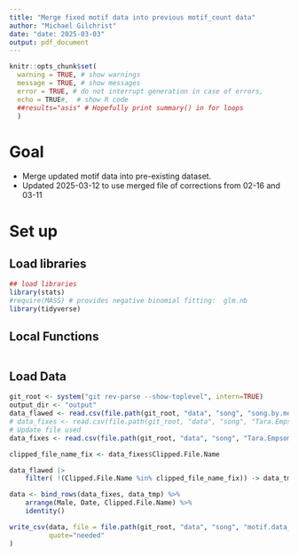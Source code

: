 ```yaml
---
title: "Merge fixed motif data into previous motif_count data"
author: "Michael Gilchrist"
date: "date: 2025-03-03"
output: pdf_document
---
```


```r

knitr::opts_chunk$set(
  warning = TRUE, # show warnings
  message = TRUE, # show messages
  error = TRUE, # do not interrupt generation in case of errors,
  echo = TRUE#,  # show R code
  ##results="asis" # Hopefully print summary() in for loops
  )


```
# Goal

- Merge updated motif data into pre-existing dataset.
- Updated 2025-03-12 to use merged file of corrections from 02-16 and 03-11


# Set up

## Load libraries

```r


## load libraries
library(stats)
#require(MASS) # provides negative binomial fitting:  glm.nb
library(tidyverse)

```
## Local Functions

```r

```


## Load Data

```r

git_root <- system("git rev-parse --show-toplevel", intern=TRUE)
output_dir <- "output"
data_flawed <- read.csv(file.path(git_root, "data", "song", "song.by.motif.data_2024-12-27.csv"))
# data_fixes <- read.csv(file.path(git_root, "data", "song", "Tara.Empsome_2025-02-16_fixed.motif.data.csv"))
# Update file used
data_fixes <- read.csv(file.path(git_root, "data", "song", "Tara.Empsome_2025-02-16.and.03-11_combined.csv"))

clipped_file_name_fix <- data_fixes$Clipped.File.Name

data_flawed |>
    filter( !(Clipped.File.Name %in% clipped_file_name_fix)) -> data_tmp

data <- bind_rows(data_fixes, data_tmp) %>%
    arrange(Male, Date, Clipped.File.Name) %>%
    identity()

write_csv(data, file = file.path(git_root, "data", "song", "motif.data_2025-03-03.csv"),
          quote="needed"
)

```
